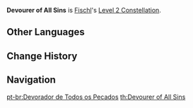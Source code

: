 {{Constellation Infobox
|image       = Constellation Devourer of All Sins.png
|description = When [[Nightrider]] is used, it deals an additional 200% ATK as DMG, and its AoE is increased by 50%.
|level       = 2
|character   = Fischl
|scale_att1  = ATK
|utility1    = AoE Increase
}}
'''Devourer of All Sins''' is [[Fischl]]'s [[Level 2 Constellation]].
<!--
==Gameplay Notes==
-->

==Other Languages==
{{Other Languages
|en      = Devourer of All Sins
|zhs     = 圣裁影羽
|zhs_rm  = Shèng Cái Yǐng Yǔ
|zht     = 聖裁影羽
|zht_rm  = Shèng Cái Yǐng Yǔ
|zh_tl   = 
|ja      = 聖裁の羽根
|ja_rm   = Seisei no Hane
|ja_tl   = Wing of Holy Judgement
|ko      = 신성한 판결의 그림자 깃털
|ko_rm   = Sinseonghan Pangyeol-ui Geurimja Gitteol
|ko_tl   = Shadow Feather of Holy Judgement
|es      = Devorador de pecados
|es_tl   = Devourer of Sins
|fr      = Plume de jugement
|fr_tl   = Feather of Judgment
|ru      = Перо осуждения
|ru_tl   = 
|th      = Devourer of All-Sins
|vi      = Đôi Cánh Phán Quyết
|vi_tl   = Wings of Decision
|de      = Federn der Vollstreckung
|de_tl   = Feathers of Execution
|id      = Devourer of All Sins
|pt      = Devorador de Todos os Pecados
|pt_tl   = Devourer of All Sins
}}

==Change History==
{{Change History|1.0}}

==Navigation==
{{Talent Navbox|Fischl}}
[[pt-br:Devorador de Todos os Pecados]]
[[th:Devourer of All Sins]]